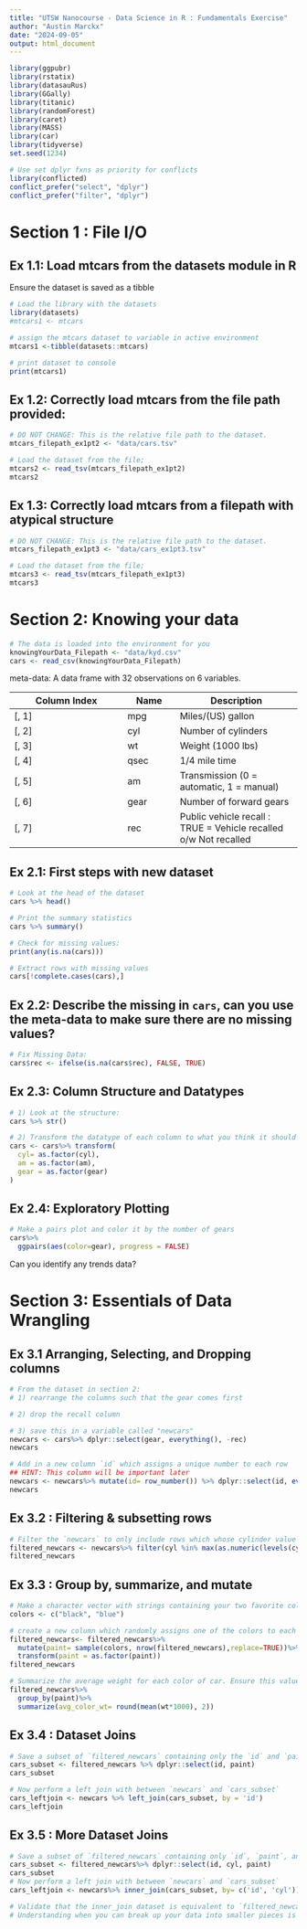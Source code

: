 ```yaml
---
title: "UTSW Nanocourse - Data Science in R : Fundamentals Exercise"
author: "Austin Marckx"
date: "2024-09-05"
output: html_document
---
```


```r
library(ggpubr)
library(rstatix)
library(datasauRus)
library(GGally)
library(titanic)
library(randomForest)
library(caret)
library(MASS)
library(car)
library(tidyverse)
set.seed(1234)

# Use set dplyr fxns as priority for conflicts
library(conflicted)
conflict_prefer("select", "dplyr")
conflict_prefer("filter", "dplyr")
```

# Section 1 : File I/O

## Ex 1.1: Load mtcars from the datasets module in R

Ensure the dataset is saved as a tibble

```r
# Load the library with the datasets
library(datasets)
#mtcars1 <- mtcars

# assign the mtcars dataset to variable in active environment
mtcars1 <-tibble(datasets::mtcars)

# print dataset to console
print(mtcars1)
```


## Ex 1.2: Correctly load mtcars from the file path provided:

```r
# DO NOT CHANGE: This is the relative file path to the dataset.
mtcars_filepath_ex1pt2 <- "data/cars.tsv"

# Load the dataset from the file; 
mtcars2 <- read_tsv(mtcars_filepath_ex1pt2)
mtcars2

```

## Ex 1.3: Correctly load mtcars from a filepath with atypical structure
```r
# DO NOT CHANGE: This is the relative file path to the dataset.
mtcars_filepath_ex1pt3 <- "data/cars_ex1pt3.tsv"

# Load the dataset from the file; 
mtcars3 <- read_tsv(mtcars_filepath_ex1pt3)
mtcars3
```

# Section 2: Knowing your data

```r
# The data is loaded into the environment for you
knowingYourData_Filepath <- "data/kyd.csv"
cars <- read_csv(knowingYourData_Filepath)
```


meta-data: A data frame with 32 observations on 6 variables.

| Column Index| Name |  Description | 
|-------------|------|--------------|
|[, 1] | mpg |	Miles/(US) gallon
|[, 2]|	cyl	|Number of cylinders
|[, 3]|	wt	|Weight (1000 lbs)
|[, 4]|	qsec	|1/4 mile time
|[, 5]|	am	| Transmission (0 = automatic, 1 = manual)
|[, 6]|	gear	|Number of forward gears
|[, 7]| rec   |Public vehicle recall : TRUE = Vehicle recalled o/w Not recalled


## Ex 2.1: First steps with new dataset 

```r
# Look at the head of the dataset
cars %>% head()

# Print the summary statistics
cars %>% summary()

# Check for missing values:
print(any(is.na(cars)))

# Extract rows with missing values
cars[!complete.cases(cars),]


```

## Ex 2.2: Describe the missing in `cars`, can you use the meta-data to make sure there are no missing values?

```r
# Fix Missing Data:
cars$rec <- ifelse(is.na(cars$rec), FALSE, TRUE)
```
## Ex 2.3: Column Structure and Datatypes

```r
# 1) Look at the structure:
cars %>% str() 

# 2) Transform the datatype of each column to what you think it should be based on the provided meta-data
cars <- cars%>% transform(
  cyl= as.factor(cyl),
  am = as.factor(am),
  gear = as.factor(gear)
)

```

## Ex 2.4: Exploratory Plotting

```r
# Make a pairs plot and color it by the number of gears 
cars%>%
  ggpairs(aes(color=gear), progress = FALSE)
```

Can you identify any trends data?



# Section 3: Essentials of Data Wrangling

## Ex 3.1 Arranging, Selecting, and Dropping columns
```r
# From the dataset in section 2: 
# 1) rearrange the columns such that the gear comes first

# 2) drop the recall column 

# 3) save this in a variable called "newcars"
newcars <- cars%>% dplyr::select(gear, everything(), -rec) 
newcars

# Add in a new column `id` which assigns a unique number to each row
## HINT: This column will be important later
newcars <- newcars%>% mutate(id= row_number()) %>% dplyr::select(id, everything())
newcars

```


## Ex 3.2 : Filtering & subsetting rows

```r
# Filter the `newcars` to only include rows which whose cylinder value equal to the highest number of cylinders in the dataset. Save this variable as: `filtered_newcars`
filtered_newcars <- newcars%>% filter(cyl %in% max(as.numeric(levels(cyl))))
filtered_newcars

```
 
## Ex 3.3 : Group by, summarize, and mutate
 
```r
# Make a character vector with strings containing your two favorite colors
colors <- c("black", "blue")

# create a new column which randomly assigns one of the colors to each car in `filtered_newcars`
filtered_newcars<- filtered_newcars%>%
  mutate(paint= sample(colors, nrow(filtered_newcars),replace=TRUE))%>%
  transform(paint = as.factor(paint))
filtered_newcars

# Summarize the average weight for each color of car. Ensure this value is in lbs and round it to 2 decimal places. 
filtered_newcars%>%
  group_by(paint)%>%
  summarize(avg_color_wt= round(mean(wt*1000), 2))


```

## Ex 3.4 : Dataset Joins

```r
# Save a subset of `filtered_newcars` containing only the `id` and `paint` columns
cars_subset <- filtered_newcars %>% dplyr::select(id, paint)
cars_subset

# Now perform a left join with between `newcars` and `cars_subset`
cars_leftjoin <- newcars %>% left_join(cars_subset, by = 'id')
cars_leftjoin
```

## Ex 3.5 : More Dataset Joins
```r
# Save a subset of `filtered_newcars` containing only `id`, `paint`, and `cyl` columns
cars_subset <- filtered_newcars%>% dplyr::select(id, cyl, paint)
cars_subset
# Now perform a left join with between `newcars` and `cars_subset`
cars_leftjoin <- newcars%>% inner_join(cars_subset, by= c('id', 'cyl'))

# Validate that the inner_join dataset is equivalent to `filtered_newcars`
# Understanding when you can break up your data into smaller pieces is essential when working with large datasets

```
